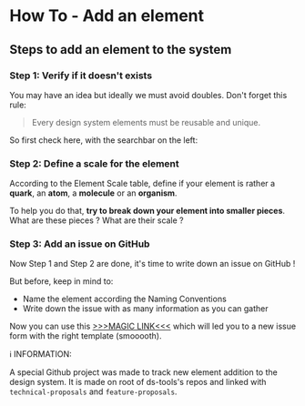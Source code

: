 
<Meta title="Design System/Introduction/03 - How To - Add an element" />

# How To - Add an element

## Steps to add an element to the system

### Step 1: Verify if it doesn't exists

You may have an idea but ideally we must avoid doubles. Don't forget this rule:

> Every design system elements must be reusable and unique.

So first check here, with the searchbar on the left:

### Step 2: Define a scale for the element

According to the Element Scale table, define if your element is rather a **quark**, an **atom**, a **molecule** or an **organism**.

To help you do that, **try to break down your element into smaller pieces**. What are these pieces ? What are their scale ?

### Step 3: Add an issue on GitHub

Now Step 1 and Step 2 are done, it's time to write down an issue on GitHub !

But before, keep in mind to:

-   Name the element according the Naming Conventions
-   Write down the issue with as many information as you can gather

Now you can use this [>>>MAGIC LINK<<<](https://github.com/ds-tools/feature-proposals/issues/new?assignees=Ephrame%2C+c3dr0x&labels=design+system&template=desgin_system.md&title=ToChange&projects=ds-tools/4)
which will led you to a new issue form with the right template (smooooth).

ℹ️ INFORMATION:

A special Github project was made to track new element addition to the design system.
It is made on root of ds-tools's repos and linked with `technical-proposals` and `feature-proposals`.
